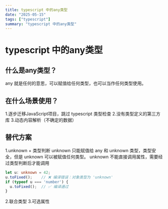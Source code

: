 ```yaml
---
title: typescript 中的any类型
date: "2025-05-15"
tags: ["typescript"]
summary: "typescript 中的any类型"
---
```


# typescript 中的any类型

## 什么是any类型？
any 就是任何的意思，可以赋值给任何类型，也可以当作任何类型使用。


## 在什么场景使用？
1.逐步迁移JavaScript项目，跳过 typescript 类型检查
2.没有类型定义的第三方库
3.动态内容解析（不确定的数据）

## 替代方案 
1.unknown + 类型判断
unknown 只能赋值给 any 和 unknown 类型，类型安全，但是 unknown 可以被赋值任何类型。
unknown 不能直接调用属性，需要经过类型判断后才能调用
```typescript
let u: unknown = 42;
u.toFixed();    // ❌ 编译错误：对象类型为 'unknown'
if (typeof u === 'number') {
  u.toFixed();  // ✅ 编译通过
}
```
2.联合类型
3.可选属性
